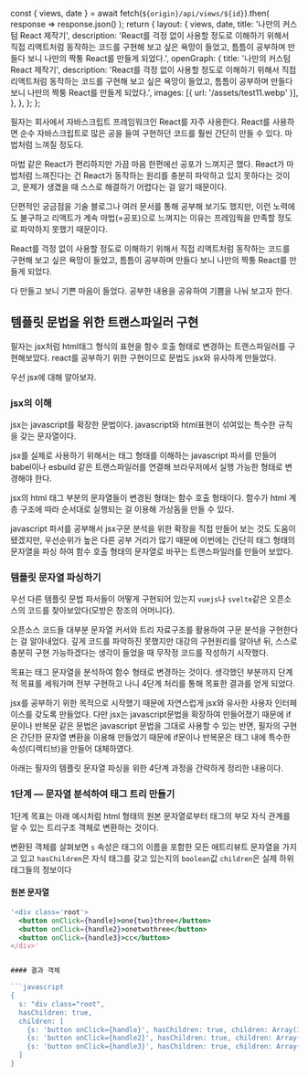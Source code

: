   const { views, date } = await fetch(`${origin}/api/views/${id}`).then(
    response => response.json()
  );
  return {
    layout: {
      views,
      date,
      title: '나만의 커스텀 React 제작기',
      description:
        'React를 걱정 없이 사용할 정도로 이해하기 위해서 직접 리액트처럼 동작하는 코드를 구현해 보고 싶은 욕망이 들었고, 틈틈이 공부하며 만들다 보니 나만의 짝퉁 React를 만들게 되었다.',
      openGraph: {
        title: '나만의 커스텀 React 제작기',
        description:
          'React를 걱정 없이 사용할 정도로 이해하기 위해서 직접 리액트처럼 동작하는 코드를 구현해 보고 싶은 욕망이 들었고, 틈틈이 공부하며 만들다 보니 나만의 짝퉁 React를 만들게 되었다.',
        images: [{ url: '/assets/test11.webp' }],
      },
    },
  };
};

필자는 회사에서 자바스크립트 프레임워크인 React를 자주 사용한다. React를 사용하면 순수 자바스크립트로 많은 공을 들여 구현하던 코드를 훨씬 간단히 만들 수 있다. 마법처럼 느껴질 정도다.

마법 같은 React가 편리하지만 가끔 마음 한편에선 공포가 느껴지곤 했다. React가 마법처럼 느껴진다는 건 React가 동작하는 원리를 충분히 파악하고 있지 못하다는 것이고, 문제가 생겼을 때 스스로 해결하기 어렵다는 걸 알기 때문이다.

단편적인 궁금점을 기술 블로그나 여러 문서를 통해 공부해 보기도 했지만, 이런 노력에도 불구하고 리액트가 계속 마법(=공포)으로 느껴지는 이유는 프레임웍을 만족할 정도로 파악하지 못했기 때문이다.

React를 걱정 없이 사용할 정도로 이해하기 위해서 직접 리액트처럼 동작하는 코드를 구현해 보고 싶은 욕망이 들었고, 틈틈이 공부하며 만들다 보니 나만의 짝퉁 React를 만들게 되었다.

다 만들고 보니 기쁜 마음이 들었다. 공부한 내용을 공유하여 기쁨을 나눠 보고자 한다.


## 템플릿 문법을 위한 트랜스파일러 구현

필자는 jsx처럼 html태그 형식의 표현을 함수 호출 형태로 변경하는 트랜스파일러를 구현해보았다. react를 공부하기 위한 구현이므로 문법도 jsx와 유사하게 만들었다.

우선 jsx에 대해 알아보자.

### jsx의 이해

jsx는 javascript를 확장한 문법이다. javascript와 html표현이 섞여있는 특수한 규칙을 갖는 문자열이다.

jsx를 실제로 사용하기 위해서는 태그 형태를 이해하는 javascript 파서를 만들어 babel이나 esbuild 같은 트랜스파일러를 연결해 브라우저에서 실행 가능한 형태로 변경해야 한다.

jsx의 html 태그 부분의 문자열들이 변경된 형태는 함수 호출 형태이다. 함수가 html 계층 구조에 따라 순서대로 실행되는 걸 이용해 가상돔을 만들 수 있다.

javascript 파서를 공부해서 jsx구문 분석을 위한 확장을 직접 만들어 보는 것도 도움이 됐겠지만, 우선순위가 높은 다른 공부 거리가 많기 때문에 이번에는 간단히 태그 형태의 문자열을 파싱 하여 함수 호출 형태의 문자열로 바꾸는 트랜스파일러를 만들어 보았다.

### 템플릿 문자열 파싱하기

우선 다른 템플릿 문법 파서들이 어떻게 구현되어 있는지 `vuejs`나 `svelte`같은 오픈소스의 코드를 찾아보았다(모방은 창조의 어머니다).

오픈소스 코드들 대부분 문자열 커서와 트리 자료구조를 활용하여 구문 분석을 구현한다는 걸 알아내었다. 깊게 코드를 파악하진 못했지만 대강의 구현원리를 알아낸 뒤, 스스로 충분히 구현 가능하겠다는 생각이 들었을 때 무작정 코드를 작성하기 시작했다.

목표는 태그 문자열을 분석하여 함수 형태로 변경하는 것이다. 생각했던 부분까지 단계적 목표를 세워가며 전부 구현하고 나니 4단계 처리를 통해 목표한 결과를 얻게 되었다.

jsx를 공부하기 위한 목적으로 시작했기 때문에 자연스럽게 jsx와 유사한 사용자 인터페이스를 갖도록 만들었다. 다만 jsx는 javascript문법을 확장하여 만들어졌기 때문에 if문이나 반복문 같은 문법은 javascript 문법을 그대로 사용할 수 있는 반면, 필자의 구현은 간단한 문자열 변환을 이용해 만들었기 때문에 if문이나 반복문은 태그 내에 특수한 속성(디렉티브)을 만들어 대체하였다.

아래는 필자의 템플릿 문자열 파싱을 위한 4단계 과정을 간략하게 정리한 내용이다.

### 1단계 — 문자열 분석하여 태그 트리 만들기

1단계 목표는 아래 예시처럼 html 형태의 원본 문자열로부터 태그의 부모 자식 관계를 알 수 있는 트리구조 객체로 변환하는 것이다.

변환된 객체를 살펴보면 `s` 속성은 태그의 이름을 포함한 모든 애트리뷰트 문자열을 가지고 있고 `hasChildren`은 자식 태그를 갖고 있는지의 `boolean`값 `children`은 실제 하위 태그들의 정보이다


#### 원본 문자열

```jsx
'<div class='root'>
  <button onClick={handle}>one{two}three</button>
  <button onClick={handle2}>onetwothree</button>
  <button onClick={handle3}>cc</button>
</div>'
```


```jsx

#### 결과 객체

```javascript
{
  s: "div class="root",
  hasChildren: true,
  children: [
    {s: 'button onClick={handle}', hasChildren: true, children: Array(1) }
    {s: 'button onClick={handle2}', hasChildren: true, children: Array(1) }
    {s: 'button onClick={handle3}', hasChildren: true, children: Array(1) }
  ]
}
```

